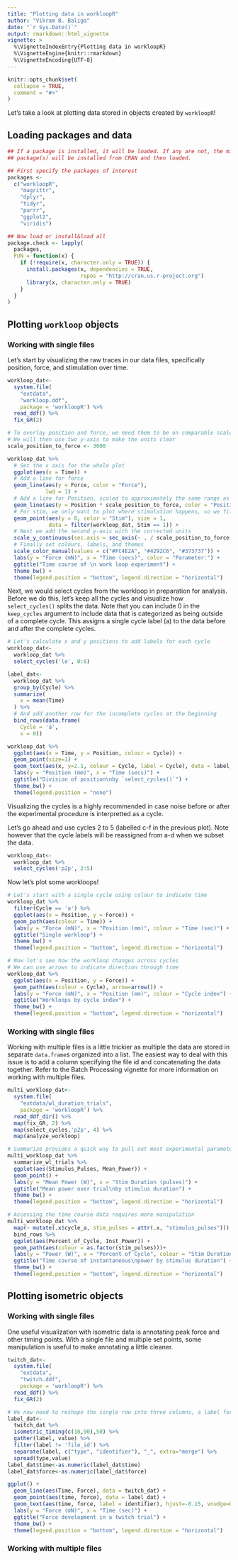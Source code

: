 ```yaml
---
title: "Plotting data in workloopR"
author: "Vikram B. Baliga"
date: "`r Sys.Date()`"
output: rmarkdown::html_vignette
vignette: >
  %\VignetteIndexEntry{Plotting data in workloopR}
  %\VignetteEngine{knitr::rmarkdown}
  %\VignetteEncoding{UTF-8}
---
```


```r
knitr::opts_chunk$set(
  collapse = TRUE,
  comment = "#>"
)
```

Let's take a look at plotting data stored in objects created by `workloopR`!

## Loading packages and data

```r
## If a package is installed, it will be loaded. If any are not, the missing
## package(s) will be installed from CRAN and then loaded.

## First specify the packages of interest
packages <-
  c("workloopR",
    "magrittr",
    "dplyr",
    "tidyr",
    "purrr",
    "ggplot2",
    "viridis")

## Now load or install&load all
package.check <- lapply(
  packages,
  FUN = function(x) {
    if (!require(x, character.only = TRUE)) {
      install.packages(x, dependencies = TRUE,
                       repos = "http://cran.us.r-project.org")
      library(x, character.only = TRUE)
    }
  }
)
```

## Plotting `workloop` objects

### Working with single files

Let's start by visualizing the raw traces in our data files, specifically position, force, and stimulation over time.

```r
workloop_dat<-
  system.file(
    "extdata",
    "workloop.ddf",
    package = 'workloopR') %>%
  read_ddf() %>%
  fix_GR(2)
```

```r
# To overlay position and force, we need them to be on comparable scales
# We will then use two y-axis to make the units clear
scale_position_to_force <- 3000

workloop_dat %>%
  # Set the x axis for the whole plot
  ggplot(aes(x = Time)) +
  # Add a line for force
  geom_line(aes(y = Force, color = "Force"),
            lwd = 1) +
  # Add a line for Position, scaled to approximately the same range as Force
  geom_line(aes(y = Position * scale_position_to_force, color = "Position")) +
  # For stim, we only want to plot where stimulation happens, so we filter the data
  geom_point(aes(y = 0, color = "Stim"), size = 1,
             data = filter(workloop_dat, Stim == 1)) +
  # Next we add the second y-axis with the corrected units
  scale_y_continuous(sec.axis = sec_axis(~ . / scale_position_to_force, name = "Position (mm)")) +
  # Finally set colours, labels, and themes
  scale_color_manual(values = c("#FC4E2A", "#4292C6", "#373737")) +
  labs(y = "Force (mN)", x = "Time (secs)", color = "Parameter:") +
  ggtitle("Time course of \n work loop experiment") +
  theme_bw() +
  theme(legend.position = "bottom", legend.direction = "horizontal")
```

Next, we would select cycles from the workloop in preparation for analysis. Before we do this, let's keep all the cycles and visualize how `select_cycles()` splits the data. Note that you can include 0 in the `keep_cycles` argument to include data that is categorized as being outside of a complete cycle. This assigns a single cycle label (a) to the data before and after the complete cycles.

```r
# Let's calculate x and y positions to add labels for each cycle
workloop_dat<-
  workloop_dat %>%
  select_cycles('lo', 0:6)

label_dat<-
  workloop_dat %>%
  group_by(Cycle) %>%
  summarize(
    x = mean(Time)
  ) %>%
  # And add another row for the incomplete cycles at the beginning
  bind_rows(data.frame(
    Cycle = 'a',
    x = 0))

workloop_dat %>%
  ggplot(aes(x = Time, y = Position, colour = Cycle)) +
  geom_point(size=1) +
  geom_text(aes(x, y=2.1, colour = Cycle, label = Cycle), data = label_dat) +
  labs(y = "Position (mm)", x = "Time (secs)") +
  ggtitle("Division of position\nby `select_cycles()`") +
  theme_bw() +
  theme(legend.position = "none")
```

Visualizing the cycles is a highly recommended in case noise before or after the experimental procedure is interpretted as a cycle.

Let's go ahead and use cycles 2 to 5 (labelled c-f in the previous plot). Note however that the cycle labels will be reassigned from a-d when we subset the data.

```r
workloop_dat<-
  workloop_dat %>%
  select_cycles('p2p', 2:5)
```

Now let's plot some workloops!

```r
# Let's start with a single cycle using colour to indicate time
workloop_dat %>%
  filter(Cycle == 'a') %>%
  ggplot(aes(x = Position, y = Force)) +
  geom_path(aes(colour = Time)) +
  labs(y = "Force (mN)", x = "Position (mm)", colour = "Time (sec)") +
  ggtitle("Single workloop") +
  theme_bw() +
  theme(legend.position = "bottom", legend.direction = "horizontal")

# Now let's see how the workloop changes across cycles
# We can use arrows to indicate direction through time
workloop_dat %>%
  ggplot(aes(x = Position, y = Force)) +
  geom_path(aes(colour = Cycle), arrow=arrow()) +
  labs(y = "Force (mN)", x = "Position (mm)", colour = "Cycle index") +
  ggtitle("Workloops by cycle index") +
  theme_bw() +
  theme(legend.position = "bottom", legend.direction = "horizontal")
```

### Working with single files

Working with multiple files is a little trickier as multiple the data are stored in separate `data.frame`s organized into a list. The easiest way to deal with this issue is to add a column specifying the file id and concatenating the data together. Refer to the Batch Processing vignette for more information on working with multiple files.

```r
multi_workloop_dat<-
  system.file(
    "extdata/wl_duration_trials",
    package = 'workloopR') %>%
  read_ddf_dir() %>%
  map(fix_GR, 2) %>%
  map(select_cycles,'p2p', 4) %>%
  map(analyze_workloop)

# Summarize provides a quick way to pull out most experimental parameters, etc
multi_workloop_dat %>%
  summarize_wl_trials %>%
  ggplot(aes(Stimulus_Pulses, Mean_Power)) +
  geom_point() +
  labs(y = "Mean Power (W)", x = "Stim Duration (pulses)") +
  ggtitle("Mean power over trial\nby stimulus duration") +
  theme_bw() +
  theme(legend.position = "bottom", legend.direction = "horizontal")

# Accessing the time course data requires more manipulation
multi_workloop_dat %>%
  map(~ mutate(.x$cycle_a, stim_pulses = attr(.x, "stimulus_pulses"))) %>%
  bind_rows %>%
  ggplot(aes(Percent_of_Cycle, Inst_Power)) +
  geom_path(aes(colour = as.factor(stim_pulses)))+
  labs(y = "Power (W)", x = "Percent of Cycle", colour = "Stim Duration") +
  ggtitle("Time course of instantaneous\npower by stimulus duration") +
  theme_bw() +
  theme(legend.position = "bottom", legend.direction = "horizontal")
```

## Plotting isometric objects

### Working with single files

One useful visualization with isometric data is annotating peak force and other timing points. With a single file and multiple set points, some manipulation is useful to make annotating a little cleaner.

```r
twitch_dat<-
  system.file(
    "extdata",
    "twitch.ddf",
    package = 'workloopR') %>%
  read_ddf() %>%
  fix_GR(2)

# We now need to reshape the single row into three columns, a label for the point, an x value for the label (time), and a y value (force). See the `tidyr` package and associated vignettes on reshaping tips
label_dat<-
  twitch_dat %>%
  isometric_timing(c(10,90),50) %>%
  gather(label, value) %>%
  filter(label != 'file_id') %>%
  separate(label, c("type", "identifier"), "_", extra="merge") %>%
  spread(type,value)
label_dat$time<-as.numeric(label_dat$time)
label_dat$force<-as.numeric(label_dat$force)

ggplot() +
  geom_line(aes(Time, Force), data = twitch_dat) +
  geom_point(aes(time, force), data = label_dat) +
  geom_text(aes(time, force, label = identifier), hjust=-0.15, vnudge=0.1, data = label_dat) +
  labs(y = "Force (mN)", x = "Time (sec)") +
  ggtitle("Force development in a twitch trial") +
  theme_bw() +
  theme(legend.position = "bottom", legend.direction = "horizontal")
```

### Working with multiple files
